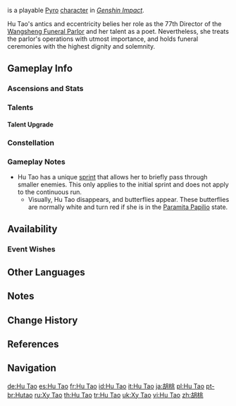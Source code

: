 {{CharacterTabs}}
{{Character Infobox
|image            = <gallery>
Hu Tao Card.png|Card
Character Hu Tao Full Wish.png|Wish
Character Hu Tao Game.png|In-Game
</gallery>

|type             = Playable <!--Playable Character Information-->
|quality           = 5
|weapon           = Polearm
|element          = Pyro

|name             = Hu Tao <!--Character Information-->
|realname         = Hu Tao<ref group="Note">In Hu Tao's CN character trailer, she says that {{zh|胡|Hú}} is her family name and {{zh|桃|Táo}} is her given name.</ref>
|constellation    = Papilio Charontis
|birthday         = July 15th
|region           = Liyue
|affiliation      = Wangsheng Funeral Parlor
|affiliation2     = Hu Family
|dish             = Ghostly March
|obtain           = Character Event Wishes
|event_name       = Moment of Bloom
|releaseDate      = 2021-03-02

|title            = Fragrance in Thaw <!--Titles-->
|title2           = 77th-Generation Director of the Wangsheng Funeral Parlor
|title3           = Liyue Harbor's "Versemonger of the Darkest Alleys"

|ancestry         = Hu Family
|relative         = Old Hu
|relativeNote     = Grandfather

|voiceEN          = [[imdb:nm3729637|Brianna Knickerbocker]]<ref name="Hu Tao EN/JP">Twitter: [https://twitter.com/GenshinImpact/status/1365542178211045376 EN & JP VA Announcement]</ref> <!--Voice Actors-->
|voiceCN          = {{w|zh:陶典|Tao Dian ({{zh|陶典}})}}<ref>Bilibili: [https://www.bilibili.com/video/BV1T5411K7Wc Hu Tao Character PV &mdash; "Are You Scared?"]</ref>
|voiceJP          = {{w|Rie Takahashi|Takahashi Rie ({{ja|高橋李依}})}}<ref name="Hu Tao EN/JP" />
|voiceKR          = {{w|ko:김하루|Kim Ha-ru ({{ko|김하루}})}}<ref>Twitter: [https://twitter.com/genshinimpactkr/status/1365542883189645313 KR VA Announcement]</ref>
}}
{{Lang|'''Hu Tao'''{{Name Order|Chinese}}|zh=胡桃|zh_rm=Hú Táo}} is a playable [[Pyro]] [[character]] in ''[[Genshin Impact]]''.

Hu Tao's antics and eccentricity belies her role as the 77th Director of the [[Wangsheng Funeral Parlor]] and her talent as a poet. Nevertheless, she treats the parlor's operations with utmost importance, and holds funeral ceremonies with the highest dignity and solemnity.

==Gameplay Info==
===Ascensions and Stats===
{{Character Ascensions and Stats}}

===Talents===
{{Talent Table}}

====Talent Upgrade====
{{Talent Upgrade}}

===Constellation===
{{Constellation Table}}

===Gameplay Notes===
* Hu Tao has a unique [[sprint]] that allows her to briefly pass through smaller enemies. This only applies to the initial sprint and does not apply to the continuous run.
** Visually, Hu Tao disappears, and butterflies appear. These butterflies are normally white and turn red if she is in the [[Paramita Papilio]] state.

==Availability==
===Event Wishes===
{{Featured|Hu Tao}}

==Other Languages==
{{Other Languages
|default_hidden = 1
|en      = Hu Tao
|zhs     = 胡桃
|zhs_rm  = Hú Táo
|zht     = 胡桃
|zht_rm  = Hú Táo
|ja      = {{Rubi|胡桃|フータオ}}
|ja_rm   = Fuutao
|ko      = {{tt|호두|胡桃}}
|ko_rm   = Hodu
|es      = Hu Tao
|fr      = Hu Tao
|ru      = Ху Тао
|th      = Hu Tao
|vi      = Hu Tao
|de      = Hu Tao
|id      = Hu Tao
|pt      = Hutao
|tr      = Hu Tao
|it      = Hu Tao
}}

==Notes==
{{Reflist|note=1}}
==Change History==
{{Change History|1.3|introduced=1.0}}

==References==
{{Reflist}}

==Navigation==
{{Character Navbox}}

[[de:Hu Tao]]
[[es:Hu Tao]]
[[fr:Hu Tao]]
[[id:Hu Tao]]
[[it:Hu Tao]]
[[ja:胡桃]]
[[pl:Hu Tao]]
[[pt-br:Hutao]]
[[ru:Ху Тао]]
[[th:Hu Tao]]
[[tr:Hu Tao]]
[[uk:Ху Тао]]
[[vi:Hu Tao]]
[[zh:胡桃]]